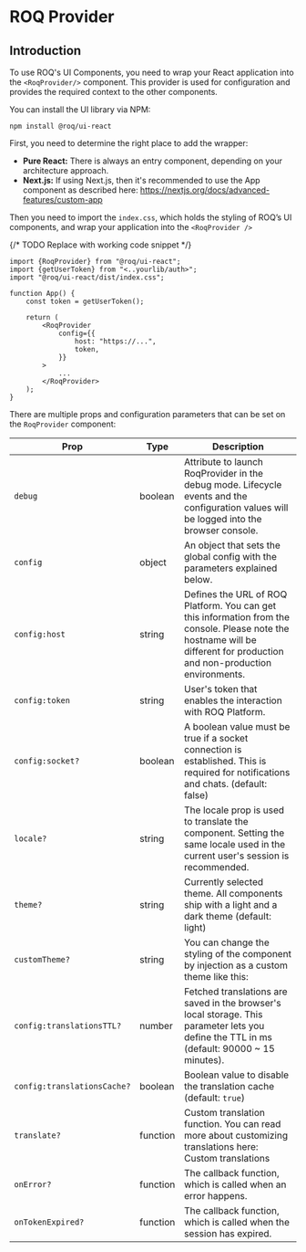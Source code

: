 
# ROQ Provider

## Introduction

To use ROQ's UI Components, you need to wrap your React application into the `<RoqProvider/>` component. This
provider is used for configuration and provides the required context to the other components.

You can install the UI library via NPM:

```shell
npm install @roq/ui-react
```

First, you need to determine the right place to add the wrapper:

- **Pure React:** There is always an entry component, depending on your architecture approach.
- **Next.js:** If using Next.js, then it's recommended to use the App component as described
  here: https://nextjs.org/docs/advanced-features/custom-app

Then you need to import the `index.css`, which holds the styling of ROQ’s UI components, and wrap your application into
the `<RoqProvider />`

{/* TODO Replace with working code snippet */}

```tsx
import {RoqProvider} from "@roq/ui-react";
import {getUserToken} from "<..yourlib/auth>";
import "@roq/ui-react/dist/index.css";

function App() {
    const token = getUserToken();

    return (
        <RoqProvider
            config={{
                host: "https://...",
                token,
            }}
        >
            ...
        </RoqProvider>
    );
}
```

There are multiple props and configuration parameters that can be set on the `RoqProvider` component:

| Prop                        | Type     | Description                                                                                                                                                                |
|-----------------------------|----------|----------------------------------------------------------------------------------------------------------------------------------------------------------------------------|
| `debug`                     | boolean  | Attribute to launch RoqProvider in the debug mode. Lifecycle events and the configuration values will be logged into the browser console.                                  |
| `config`                    | object   | An object that sets the global config with the parameters explained below.                                                                                                 |
| `config:host`               | string   | Defines the URL of ROQ Platform. You can get this information from the console. Please note the hostname will be different for production and non-production environments. |
| `config:token`              | string   | User's token that enables the interaction with ROQ Platform.                                                                                                               |
| `config:socket?`            | boolean  | A boolean value must be true if a socket connection is established. This is required for notifications and chats. (default: false)                                         |
| `locale?`                   | string   | The locale prop is used to translate the component. Setting the same locale used in the current user's session is recommended.                                             |
| `theme?`                    | string   | Currently selected theme. All components ship with a light and a dark theme (default: light)                                                                               |
| `customTheme?`              | string   | You can change the styling of the component by injection as a custom theme like this:                                                                                      |
| `config:translationsTTL?`   | number   | Fetched translations are saved in the browser's local storage. This parameter lets you define the TTL in ms (default: 90000 ~ 15 minutes).                                 |
| `config:translationsCache?` | boolean  | Boolean value to disable the translation cache (default: `true`)                                                                                                           |
| `translate?`                | function | Custom translation function. You can read more about customizing translations here: Custom translations                                                                    |
| `onError?`                  | function | The callback function, which is called when an error happens.                                                                                                              |
| `onTokenExpired?`           | function | The callback function, which is called when the session has expired.                                                                                                       |
